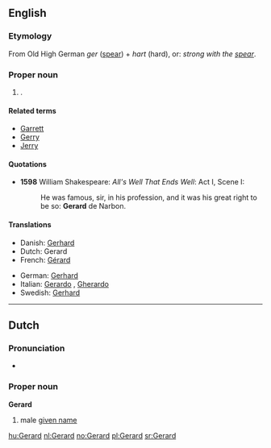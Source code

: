 {{also|Gérard}}
==English==

===Etymology===
From Old High German ''ger'' ([[spear]]) + ''hart'' (hard), or: ''strong with the [[spear]]''.

===Proper noun===
{{en-proper noun}}

# {{given name|male}}.

====Related terms====
* [[Garrett]]
* [[Gerry]]
* [[Jerry]]

====Quotations====
* '''1598''' William Shakespeare: ''All's Well That Ends Well'': Act I, Scene I:
*: He was famous, sir, in his profession, and it  was his great right to be so: '''Gerard''' de Narbon.

====Translations====
{{trans-top|male given name}}
* Danish: [[Gerhard]]
* Dutch: Gerard {{m}}
* French: [[Gérard]]
{{trans-mid}}
* German: [[Gerhard]]
* Italian: [[Gerardo]] {{m}}, [[Gherardo]] {{m}}
* Swedish: [[Gerhard]]
{{trans-bottom}}



----

==Dutch==

===Pronunciation===
* {{SAMPA|/GI"rArt/}}

===Proper noun===
'''Gerard'''

# male [[given name]]

[[hu:Gerard]]
[[nl:Gerard]]
[[no:Gerard]]
[[pl:Gerard]]
[[sr:Gerard]]
